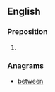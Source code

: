 ==English==

===Preposition===
{{en-prep}}

# {{obsolete spelling of|between}}

===Anagrams===
* [[between#English|between]]